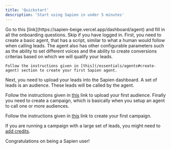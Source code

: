```yaml
---
title: 'Quickstart'
description: 'Start using Sapien in under 5 minutes'
---
```


<AccordionGroup>
  <Accordion icon="face-laugh-beam" title="Create an account">
    Go to this [link](https://sapien-beige.vercel.app/dashboard/agent) and fill in all the onboarding questions. Skip if you have logged in.
  </Accordion>
  <Accordion icon="robot" title="Create an agent">
    First, you need to create a basic agent, that has a script, similar to what a human would follow when calling leads. 
    The agent also has other configurable parameters such as the ability to set different voices and the ability to create conversions
    criterias based on which we will qualify your leads. 
    
    Follow the instructions given in [this](/essentials/agents#create-agent) section to create your first Sapien agent.
  </Accordion>
  <Accordion icon="user-group" title="Create an Audience">
  Next, you need to upload your leads into the Sapien dashboard. A set of leads is an audience.
  These leads will be called by the agent.

  Follow the instructions given in [this](/essentials/audiences#create-audience) link to upload your first audience.
  </Accordion>
  <Accordion icon="bullhorn" title="Create a campaign">
  Finally you need to create a campaign, which is basically when you setup an agent to call one or more audiences. 

  Follow the instructions given in [this](/essentials/campaigns#create-campaign) link to create your first campaign.

  If you are running a campaign with a large set of leads, you might need to [add credits](/essentials/account#add-credits).
  </Accordion>
</AccordionGroup>

Congratulations on being a Sapien user!